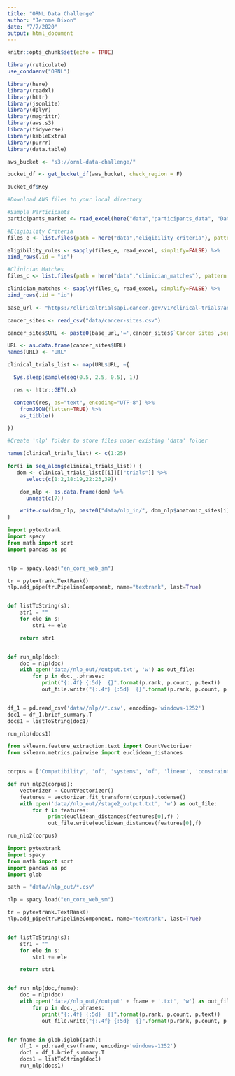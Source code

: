 ---
title: "ORNL Data Challenge"
author: "Jerome Dixon"
date: "7/7/2020"
output: html_document
---

```{r setup, include=FALSE}
knitr::opts_chunk$set(echo = TRUE)
```


```{r}

library(reticulate)
use_condaenv("ORNL")

```


```{r}

library(here)
library(readxl)
library(httr)
library(jsonlite)
library(dplyr)
library(magrittr)
library(aws.s3)
library(tidyverse)
library(kableExtra)
library(purrr)
library(data.table)


```


```{r AWS ORNL Data Files}

aws_bucket <- "s3://ornl-data-challenge/"

bucket_df <- get_bucket_df(aws_bucket, check_region = F)

bucket_df$Key

#Download AWS files to your local directory

```


```{r Local ORNL Data Files}

#Sample Participants
participants_marked <- read_excel(here("data","participants_data", "Dataset2_Sample_Participant_Data_With_Syn_Columns_Marked.xlsx"))

#Eligibility Criteria
files_e <- list.files(path = here("data","eligibility_criteria"), pattern = "*.xlsx", full.names = T)

eligibility_rules <- sapply(files_e, read_excel, simplify=FALSE) %>% 
bind_rows(.id = "id")

#Clinician Matches
files_c <- list.files(path = here("data","clinician_matches"), pattern = "*.xlsx", full.names = T)

clinician_matches <- sapply(files_c, read_excel, simplify=FALSE) %>% 
bind_rows(.id = "id")


```



```{r Clinical Trial Data From NCI API}

base_url <- "https://clinicaltrialsapi.cancer.gov/v1/clinical-trials?anatomic_sites"

cancer_sites <- read_csv("data/cancer-sites.csv")

cancer_sites$URL <- paste0(base_url,'=',cancer_sites$`Cancer Sites`,sep="")

URL <- as.data.frame(cancer_sites$URL)
names(URL) <- "URL"

clinical_trials_list <- map(URL$URL, ~{

  Sys.sleep(sample(seq(0.5, 2.5, 0.5), 1)) 

  res <- httr::GET(.x)

  content(res, as="text", encoding="UTF-8") %>% 
    fromJSON(flatten=TRUE) %>% 
    as_tibble() 

})


```


```{r NLP Files for Processing }

#Create 'nlp' folder to store files under existing 'data' folder

names(clinical_trials_list) <- c(1:25)

for(i in seq_along(clinical_trials_list)) {
   dom <- clinical_trials_list[[i]][["trials"]] %>% 
      select(c(1:2,18:19,22:23,39))

    dom_nlp <- as.data.frame(dom) %>% 
      unnest(c(7))

    write.csv(dom_nlp, paste0("data/nlp_in/", dom_nlp$anatomic_sites[i], names(clinical_trials_list)[i],".csv"))
}


```



```{python NLP Processor Stage I}

import pytextrank
import spacy
from math import sqrt
import pandas as pd


nlp = spacy.load("en_core_web_sm")

tr = pytextrank.TextRank()
nlp.add_pipe(tr.PipelineComponent, name="textrank", last=True)


def listToString(s):
    str1 = ""
    for ele in s:
        str1 += ele

    return str1


def run_nlp(doc):
    doc = nlp(doc)
    with open('data//nlp_out//output.txt', 'w') as out_file:
        for p in doc._.phrases:
           print("{:.4f} {:5d}  {}".format(p.rank, p.count, p.text))
           out_file.write("{:.4f} {:5d}  {}".format(p.rank, p.count, p.text))


df_1 = pd.read_csv('data//nlp//*.csv', encoding='windows-1252')
doc1 = df_1.brief_summary.T
docs1 = listToString(doc1)

run_nlp(docs1)


```



```{python NLP Processor Stage II}

from sklearn.feature_extraction.text import CountVectorizer
from sklearn.metrics.pairwise import euclidean_distances


corpus = ['Compatibility', 'of', 'systems', 'of', 'linear', 'constraints', 'over', 'the', 'set', 'of', 'natural numbers','Criteria of compatibility of a system of linear Diophantine equations, strict inequations, and nonstrict inequations are considered. Upper bounds for components of a minimal set of solutions and algorithms of', 'compatibilitz', 'construction of minimal generating sets of solutions for all types of systems are given. These criteria and the corresponding algorithms for constructing a minimal supporting set of solutions can be used in solving all the considered types' ,'systems', 'and', 'systems of mixed types.']

def run_nlp2(corpus):
    vectorizer = CountVectorizer()
    features = vectorizer.fit_transform(corpus).todense()
    with open('data//nlp_out//stage2_output.txt', 'w') as out_file:
        for f in features:
             print(euclidean_distances(features[0],f) )
             out_file.write(euclidean_distances(features[0],f)

run_nlp2(corpus)


```



```{python}

import pytextrank
import spacy
from math import sqrt
import pandas as pd
import glob

path = "data//nlp_out/*.csv"

nlp = spacy.load("en_core_web_sm")

tr = pytextrank.TextRank()
nlp.add_pipe(tr.PipelineComponent, name="textrank", last=True)


def listToString(s):
    str1 = ""
    for ele in s:
        str1 += ele

    return str1


def run_nlp(doc,fname):
    doc = nlp(doc)
    with open('data//nlp_out//output' + fname + '.txt', 'w') as out_file:
        for p in doc._.phrases:
           print("{:.4f} {:5d}  {}".format(p.rank, p.count, p.text))
           out_file.write("{:.4f} {:5d}  {}".format(p.rank, p.count, p.text))


for fname in glob.iglob(path):
    df_1 = pd.read_csv(fname, encoding='windows-1252')
    doc1 = df_1.brief_summary.T
    docs1 = listToString(doc1)
    run_nlp(docs1)


```









